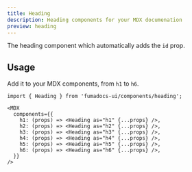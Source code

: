 ```yaml
---
title: Heading
description: Heading components for your MDX documenation
preview: heading
---
```


The heading component which automatically adds the `id` prop.

## Usage

Add it to your MDX components, from `h1` to `h6`.

```mdx {5-10}
import { Heading } from 'fumadocs-ui/components/heading';

<MDX
  components={{
    h1: (props) => <Heading as="h1" {...props} />,
    h2: (props) => <Heading as="h2" {...props} />,
    h3: (props) => <Heading as="h3" {...props} />,
    h4: (props) => <Heading as="h4" {...props} />,
    h5: (props) => <Heading as="h5" {...props} />,
    h6: (props) => <Heading as="h6" {...props} />,
  }}
/>
```
